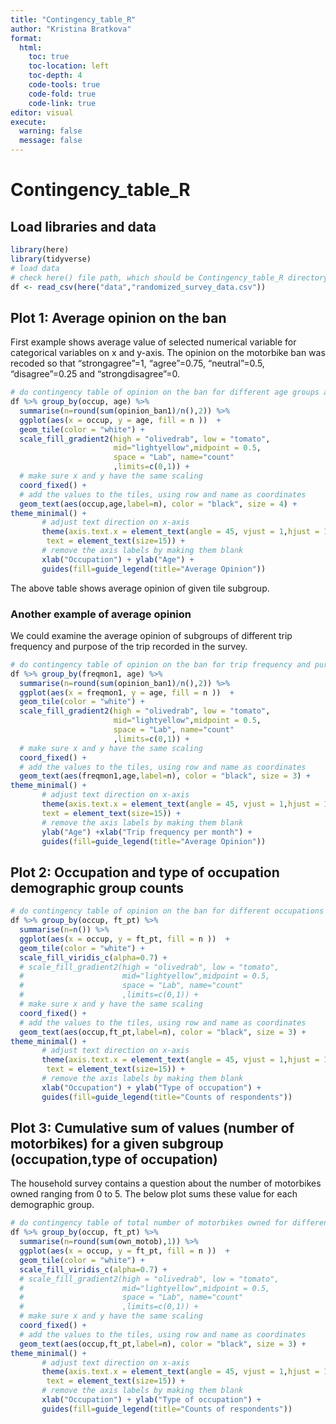 ```yaml
---
title: "Contingency_table_R"
author: "Kristina Bratkova"
format: 
  html:
    toc: true
    toc-location: left
    toc-depth: 4
    code-tools: true
    code-fold: true
    code-link: true
editor: visual
execute: 
  warning: false
  message: false
---
```


# Contingency_table_R

## Load libraries and data

```r
library(here)
library(tidyverse)
# load data
# check here() file path, which should be Contingency_table_R directory
df <- read_csv(here("data","randomized_survey_data.csv"))
```

## Plot 1: Average opinion on the ban

First example shows average value of selected numerical variable for categorical variables on x and y-axis. The opinion on the motorbike ban was recoded so that "strongagree"=1, "agree"=0.75, "neutral"=0.5, "disagree"=0.25 and "strongdisagree"=0.

```r
# do contingency table of opinion on the ban for different age groups and occupations
df %>% group_by(occup, age) %>% 
  summarise(n=round(sum(opinion_ban1)/n(),2)) %>%
  ggplot(aes(x = occup, y = age, fill = n ))  +
  geom_tile(color = "white") +
  scale_fill_gradient2(high = "olivedrab", low = "tomato",
                       mid="lightyellow",midpoint = 0.5,
                       space = "Lab", name="count"
                       ,limits=c(0,1)) +
  # make sure x and y have the same scaling
  coord_fixed() +
  # add the values to the tiles, using row and name as coordinates 
  geom_text(aes(occup,age,label=n), color = "black", size = 4) +
theme_minimal() +
       # adjust text direction on x-axis 
       theme(axis.text.x = element_text(angle = 45, vjust = 1,hjust = 1),
        text = element_text(size=15)) +
       # remove the axis labels by making them blank
       xlab("Occupation") + ylab("Age") + 
       guides(fill=guide_legend(title="Average Opinion")) 
```

The above table shows average opinion of given tile subgroup.

### Another example of average opinion

We could examine the average opinion of subgroups of different trip frequency and purpose of the trip recorded in the survey.

```r
# do contingency table of opinion on the ban for trip frequency and purpose
df %>% group_by(freqmon1, age) %>% 
  summarise(n=round(sum(opinion_ban1)/n(),2)) %>%
  ggplot(aes(x = freqmon1, y = age, fill = n ))  +
  geom_tile(color = "white") +
  scale_fill_gradient2(high = "olivedrab", low = "tomato",
                       mid="lightyellow",midpoint = 0.5,
                       space = "Lab", name="count"
                       ,limits=c(0,1)) +
  # make sure x and y have the same scaling
  coord_fixed() +
  # add the values to the tiles, using row and name as coordinates 
  geom_text(aes(freqmon1,age,label=n), color = "black", size = 3) +
theme_minimal() +
       # adjust text direction on x-axis 
       theme(axis.text.x = element_text(angle = 45, vjust = 1,hjust = 1),
       text = element_text(size=15)) +
       # remove the axis labels by making them blank
       ylab("Age") +xlab("Trip frequency per month") + 
       guides(fill=guide_legend(title="Average Opinion"))

```

## Plot 2: Occupation and type of occupation demographic group counts

```r
# do contingency table of opinion on the ban for different occupations and types of occupation
df %>% group_by(occup, ft_pt) %>% 
  summarise(n=n()) %>%
  ggplot(aes(x = occup, y = ft_pt, fill = n ))  +
  geom_tile(color = "white") +
  scale_fill_viridis_c(alpha=0.7) +
  # scale_fill_gradient2(high = "olivedrab", low = "tomato",
  #                      mid="lightyellow",midpoint = 0.5,
  #                      space = "Lab", name="count"
  #                      ,limits=c(0,1)) +
  # make sure x and y have the same scaling
  coord_fixed() +
  # add the values to the tiles, using row and name as coordinates 
  geom_text(aes(occup,ft_pt,label=n), color = "black", size = 3) +
theme_minimal() +
       # adjust text direction on x-axis 
       theme(axis.text.x = element_text(angle = 45, vjust = 1,hjust = 1),
        text = element_text(size=15)) +
       # remove the axis labels by making them blank
       xlab("Occupation") + ylab("Type of occupation") + 
       guides(fill=guide_legend(title="Counts of respondents")) 
```

## Plot 3: Cumulative sum of values (number of motorbikes) for a given subgroup (occupation,type of occupation)

The household survey contains a question about the number of motorbikes owned ranging from 0 to 5. The below plot sums these value for each demographic group.

```r
# do contingency table of total number of motorbikes owned for different occupations and types of occupation
df %>% group_by(occup, ft_pt) %>% 
  summarise(n=round(sum(own_motob),1)) %>%
  ggplot(aes(x = occup, y = ft_pt, fill = n ))  +
  geom_tile(color = "white") +
  scale_fill_viridis_c(alpha=0.7) +
  # scale_fill_gradient2(high = "olivedrab", low = "tomato",
  #                      mid="lightyellow",midpoint = 0.5,
  #                      space = "Lab", name="count"
  #                      ,limits=c(0,1)) +
  # make sure x and y have the same scaling
  coord_fixed() +
  # add the values to the tiles, using row and name as coordinates 
  geom_text(aes(occup,ft_pt,label=n), color = "black", size = 3) +
theme_minimal() +
       # adjust text direction on x-axis 
       theme(axis.text.x = element_text(angle = 45, vjust = 1,hjust = 1),
        text = element_text(size=15)) +
       # remove the axis labels by making them blank
       xlab("Occupation") + ylab("Type of occupation") + 
       guides(fill=guide_legend(title="Counts of respondents")) 
```
